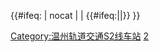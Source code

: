 {{鐵道路線|lua=1
|模板名稱=温州市域铁路S2线
|名稱 =[[温州市域铁路S2线]]（建設中）
|代表色={{温州轨道交通颜色|S2}}
|背景顏色=#FFFFFF
|車站列表=style=font-style:italic ~ 下塘 ~ 乐成 ~ 万岙 ~ 盐盆站 (温州市) ~ 翁垟北 ~ 翁垟南 ~ 黄华 ~ 灵昆 ~ 机场站 (温州市) ~ 永兴 ~ 沙城站 (温州市) ~ 天河站 (温州市) ~ 海城站 (温州市) ~ 塘下 ~ 清泉站 (温州市) ~ 汀田 ~ 莘塍 ~ 上望 ~ 世纪大道站 (温州市) ~ 人民路站 (温州市)
}}<includeonly>{{#ifeq: {{{1}}} | nocat | <!--空--> | {{#ifeq:{{NAMESPACE}}|{{ns:0}}|[[Category:温州轨道交通S2线车站]]}} }}</includeonly><noinclude>
[[Category:温州轨道交通模板|2]]
</noinclude>